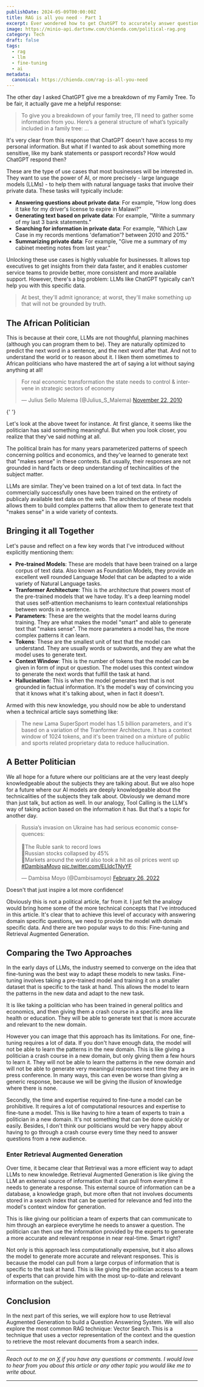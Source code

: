 ```yaml
---
publishDate: 2024-05-09T00:00:00Z
title: RAG is all you need - Part 1
excerpt: Ever wondered how to get ChatGPT to accurately answer questions about your private information? Whether it's bank statements, passport records, or personal journals, large language models (LLMs) like ChatGPT typically can't help you with this specific data.
image: https://minio-api.dartsmw.com/chienda.com/political-rag.png
category: Tech
draft: false
tags:
  - rag
  - llm
  - fine-tuning
  - ai
metadata:
  canonical: https://chienda.com/rag-is-all-you-need
---
```


The other day I asked ChatGPT give me a breakdown of my Family Tree. To be fair, it actually gave me a helpful response:

> To give you a breakdown of your family tree, I’ll need to gather some information from you. Here’s a general structure of what’s typically included in a family tree: ...

It's very clear from this response that ChatGPT doesn't have access to my personal information. But what if I wanted to ask about something more sensitive, like my bank statements or passport records? How would ChatGPT respond then?

These are the type of use cases that most businesses will be interested in. They want to use the power of AI, or more precisely - large language models (LLMs) - to help them with natural language tasks that involve their private data. These tasks will typically include:

- **Answering questions about private data**: For example, "How long does it take for my driver's license to expire in Malawi?"
- **Generating text based on private data**: For example, "Write a summary of my last 3 bank statements."
- **Searching for information in private data**: For example, "Which Law Case in my records mentions 'defamation'? between 2010 and 2015."
- **Summarizing private data**: For example, "Give me a summary of my cabinet meeting notes from last year."

Unlocking these use cases is highly valuable for businesses. It allows top executives to get insights from their data faster, and it enables customer service teams to provide better, more consistent and more available support. However, there's a big problem: LLMs like ChatGPT typically can't help you with this specific data.

> At best, they'll admit ignorance; at worst, they'll make something up that will not be grounded by truth.

## The African Politician

This is because at their core, LLMs are not thoughful, planning machines (although you can program them to be). They are naturally optimized to predict the next word in a sentence, and the next word after that. And not to understand the world or to reason about it. I liken them sometimes to African politicians who have mastered the art of saying a lot without saying anything at all!

<blockquote class="twitter-tweet">
  <p lang="en" dir="ltr">
    For real economic transformation the state needs to control &amp; intervene in strategic sectors of economy
  </p>
  &mdash; Julius Sello Malema (@Julius_S_Malema) <a href="https://twitter.com/Julius_S_Malema/status/6686188924567553?ref_src=twsrc%5Etfw">November 22, 2010</a>
</blockquote> <script async src="https://platform.twitter.com/widgets.js" charset="utf-8"></script>{' '}

Let's look at the above tweet for instance. At first glance, it seems like the politician has said something meaningful. But when you look closer, you realize that they've said nothing at all.

The political brain has for many years parameterized patterns of speech concerning politics and economics, and they've learned to generate text that "makes sense" in these contexts. But usually, their responses are not grounded in hard facts or deep understanding of techincalities of the subject matter.

LLMs are similar. They've been trained on a lot of text data. In fact the commercially successfully ones have been trained on the entirety of publicaly available text data on the web. The architecture of these models allows them to build complex patterns that allow them to generate text that "makes sense" in a wide variety of contexts.

## Bringing it all Together

Let's pause and reflect on a few key words that I've introduced without explicitly mentioning them:

- **Pre-trained Models**: These are models that have been trained on a large corpus of text data. Also known as Foundation Models, they provide an excellent well rounded Language Model that can be adapted to a wide variety of Natural Language tasks.
- **Tranformer Architecture**: This is the architecture that powers most of the pre-trained models that we have today. It's a deep learning model that uses self-attention mechanisms to learn contextual relationships between words in a sentence.
- **Parameters**: These are the weights that the model learns during training. They are what makes the model "smart" and able to generate text that "makes sense". The more parameters a model has, the more complex patterns it can learn.
- **Tokens**: These are the smallest unit of text that the model can understand. They are usually words or subwords, and they are what the model uses to generate text.
- **Context Window**: This is the number of tokens that the model can be given in form of input or question. The model uses this context window to generate the next words that fulfill the task at hand.
- **Hallucination**: This is when the model generates text that is not grounded in factual information. It's the model's way of convincing you that it knows what it's talking about, when in fact it doesn't.

Armed with this new knowledge, you should now be able to understand when a technical article says something like:

> The new Lama SuperSport model has 1.5 billion parameters, and it's based on a variation of the Tranformer Architecture. It has a context window of 1024 tokens, and it's been trained on a mixture of public and sports related proprietary data to reduce hallucination.

## A Better Politician

We all hope for a future where our politicians are at the very least deeply knowledgeable about the subjects they are talking about. But we also hope for a future where our AI models are deeply knowledgeable about the technicalities of the subjects they talk about. Obviously we demand more than just talk, but action as well. In our analogy, Tool Calling is the LLM's way of taking action based on the information it has. But that's a topic for another day.

<blockquote class="twitter-tweet">
  <p lang="en" dir="ltr">
    Russia’s invasion on Ukraine has had serious economic consequences:
    <br />
    <br />
    🔹The Ruble sank to record lows <br />
    🔸Russian stocks collapsed by 45%
    <br />
    🔹Markets around the world also took a hit as oil prices went up
    <a href="https://twitter.com/hashtag/DambisaMoyo?src=hash&amp;ref_src=twsrc%5Etfw">#DambisaMoyo</a> <a href="https://t.co/ELIdcTNyYF">pic.twitter.com/ELIdcTNyYF</a>
  </p>
  &mdash; Dambisa Moyo (@Dambisamoyo) <a href="https://twitter.com/Dambisamoyo/status/1497511796386717700?ref_src=twsrc%5Etfw">February 26, 2022</a>
</blockquote> <script async src="https://platform.twitter.com/widgets.js" charset="utf-8"></script>

Doesn't that just inspire a lot more confidence!

Obviously this is not a political article, far from it. I just felt the analogy would bring home some of the more technical concepts that I've introduced in this article. It's clear that to achieve this level of accuracy with answering domain specific questions, we need to provide the model with domain specific data. And there are two popular ways to do this: Fine-tuning and Retrieval Augmented Generation.

## Comparing the Two Approaches

In the early days of LLMs, the industry seemed to converge on the idea that fine-tuning was the best way to adapt these models to new tasks. Fine-tuning involves taking a pre-trained model and training it on a smaller dataset that is specific to the task at hand. This allows the model to learn the patterns in the new data and adapt to the new task.

It is like taking a politician who has been trained in general politics and economics, and then giving them a crash course in a specific area like health or education. They will be able to generate text that is more accurate and relevant to the new domain.

However you can image that this approach has its limitations. For one, fine-tuning requires a lot of data. If you don't have enough data, the model will not be able to learn the patterns in the new domain. This is like giving a politician a crash course in a new domain, but only giving them a few hours to learn it. They will not be able to learn the patterns in the new domain and will not be able to generate very meaningul responses next time they are in press conference. In many ways, this can even be worse than giving a generic response, because we will be giving the illusion of knowledge where there is none.

Secondly, the time and expertise required to fine-tune a model can be prohibitive. It requires a lot of computational resources and expertise to fine-tune a model. This is like having to hire a team of experts to train a politician in a new domain. It's not something that can be done quickly or easily. Besides, I don't think our politicians would be very happy about having to go through a crash course every time they need to answer questions from a new audience.

### Enter Retrieval Augmented Generation

Over time, it became clear that Retrieval was a more efficient way to adapt LLMs to new knowledge. Retrieval Augmented Generation is like giving the LLM an external source of information that it can pull from everytime it needs to generate a response. This external source of information can be a database, a knowledge graph, but more often that not involves documents stored in a search index that can be queried for relevance and fed into the model's context window for generation.

This is like giving our politician a team of experts that can communicate to him through an earpiece everytime he needs to answer a question. The politician can then use the information provided by the experts to generate a more accurate and relevant response in near real-time. Smart right?

Not only is this approach less computationally expensive, but it also allows the model to generate more accurate and relevant responses. This is because the model can pull from a large corpus of information that is specific to the task at hand. This is like giving the politician access to a team of experts that can provide him with the most up-to-date and relevant information on the subject.

## Conclusion

In the next part of this series, we will explore how to use Retrieval Augmented Generation to build a Question Answering System. We will also explore the most common RAG technique: Vector Search. This is a technique that uses a vector representation of the context and the question to retrieve the most relevant documents from a search index.

---

_Reach out to me on [X](https://twitter.com/liwucodes) if you have any questions or comments. I would love to hear from you about this article or any other topic you would like me to write about._

---
